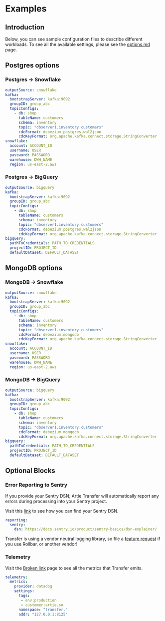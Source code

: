 # Examples

## Introduction

Below, you can see sample configuration files to describe different workloads. To see all the available settings, please see the [options.md](options.md "mention") page.

## Postgres options

### Postgres -> Snowflake

```yaml
outputSource: snowflake
kafka:
  bootstrapServer: kafka:9092
  groupID: group_abc
  topicConfigs:
    - db: shop
      tableName: customers
      schema: inventory
      topic: "dbserver1.inventory.customers"
      cdcFormat: debezium.postgres.wal2json
      cdcKeyFormat: org.apache.kafka.connect.storage.StringConverter
snowflake:
  account: ACCOUNT_ID
  username: USER
  password: PASSWORD
  warehouse: DWH_NAME
  region: us-east-2.aws
```

### Postgres -> BigQuery

```yaml
outputSource: bigquery
kafka:
  bootstrapServer: kafka:9092
  groupID: group_abc
  topicConfigs:
    - db: shop
      tableName: customers
      schema: inventory
      topic: "dbserver1.inventory.customers"
      cdcFormat: debezium.postgres.wal2json
      cdcKeyFormat: org.apache.kafka.connect.storage.StringConverter
bigquery:
  pathToCredentials: PATH_TO_CREDENTIALS
  projectID: PROJECT_ID
  defaultDataset: DEFAULT_DATASET
```

## MongoDB options

### MongoDB -> Snowflake

```yaml
outputSource: snowflake
kafka:
  bootstrapServer: kafka:9092
  groupID: group_abc
  topicConfigs:
    - db: shop
      tableName: customers
      schema: inventory
      topic: "dbserver1.inventory.customers"
      cdcFormat: debezium.mongodb
      cdcKeyFormat: org.apache.kafka.connect.storage.StringConverter
snowflake:
  account: ACCOUNT_ID
  username: USER
  password: PASSWORD
  warehouse: DWH_NAME
  region: us-east-2.aws
```

### MongoDB -> BigQuery

```yaml
outputSource: bigquery
kafka:
  bootstrapServer: kafka:9092
  groupID: group_abc
  topicConfigs:
    - db: shop
      tableName: customers
      schema: inventory
      topic: "dbserver1.inventory.customers"
      cdcFormat: debezium.mongodb
      cdcKeyFormat: org.apache.kafka.connect.storage.StringConverter
bigquery:
  pathToCredentials: PATH_TO_CREDENTIALS
  projectID: PROJECT_ID
  defaultDataset: DEFAULT_DATASET
```

## Optional Blocks

### Error Reporting to Sentry

If you provide your Sentry DSN; Artie Transfer will automatically report any errors during processing into your Sentry project.&#x20;

Visit this [link](https://docs.sentry.io/product/sentry-basics/dsn-explainer/) to see how you can find your Sentry DSN.

```yaml
reporting:
  sentry:
    dsn: https://docs.sentry.io/product/sentry-basics/dsn-explainer/    
```

Transfer is using a vendor neutral logging library, so file a [feature request](https://github.com/artie-labs/transfer/issues/new) if you use Rollbar, or another vendor!&#x20;

### Telemetry

Visit the [Broken link](broken-reference "mention") page to see all the metrics that Transfer emits.

```yaml
telemetry:
  metrics:
    provider: datadog
    settings:
      tags:
       - env:production
       - customer:artie.so
      namespace: "transfer."
      addr: "127.0.0.1:8125"
```

